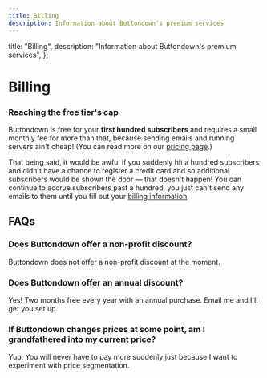 ```yaml
---
title: Billing
description: Information about Buttondown's premium services
---
```



  title: "Billing",
  description: "Information about Buttondown's premium services",
};

# Billing

<WIPNotice />

### Reaching the free tier's cap

Buttondown is free for your **first hundred subscribers** and requires a small monthly fee for more than that, because sending emails and running servers ain't cheap! (You can read more on our [pricing page](https://buttondown.email/pricing).)

That being said, it would be awful if you suddenly hit a hundred subscribers and didn't have a chance to register a credit card and so additional subscribers would be shown the door — that doesn't happen! You can continue to accrue subscribers past a hundred, you just can't send any emails to them until you fill out your [billing information](https://buttondown.email/settings/billing).

## FAQs

### Does Buttondown offer a non-profit discount?

Buttondown does not offer a non-profit discount at the moment.

### Does Buttondown offer an annual discount?

Yes! Two months free every year with an annual purchase. Email me and I'll get you set up.

### If Buttondown changes prices at some point, am I grandfathered into my current price?

Yup. You will never have to pay more suddenly just because I want to experiment with price segmentation.
